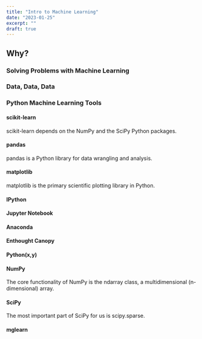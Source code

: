 ```yaml
---
title: "Intro to Machine Learning"
date: "2023-01-25"
excerpt: ""
draft: true
---
```


## Why?

### Solving Problems with Machine Learning

### Data, Data, Data

### Python Machine Learning Tools

#### scikit-learn

scikit-learn depends on the NumPy and the SciPy Python packages.

#### pandas

pandas is a Python library for data wrangling and analysis.

#### matplotlib

matplotlib is the primary scientific plotting library in Python.

#### IPython

#### Jupyter Notebook

#### Anaconda

#### Enthought Canopy

#### Python(x,y)

#### NumPy

The core functionality of NumPy is the ndarray class, a multidimensional (n-dimensional) array.

#### SciPy

The most important part of SciPy for us is scipy.sparse.

#### mglearn
